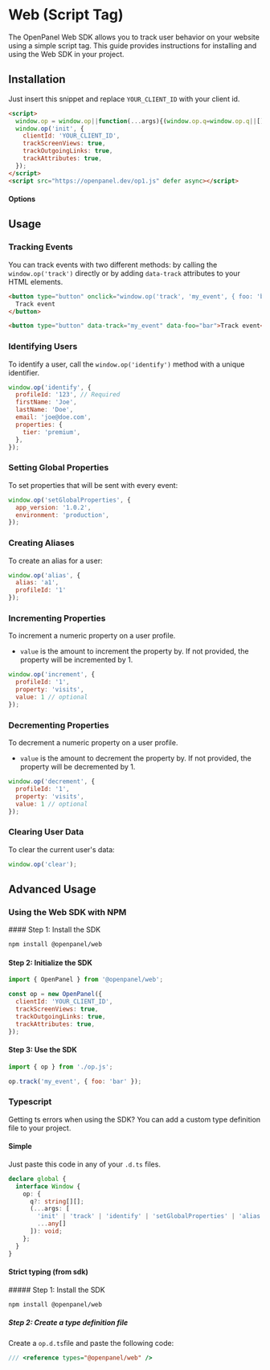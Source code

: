 
# Web (Script Tag)

The OpenPanel Web SDK allows you to track user behavior on your website using a simple script tag. This guide provides instructions for installing and using the Web SDK in your project.

## Installation

Just insert this snippet and replace `YOUR_CLIENT_ID` with your client id.

```html filename="index.html" /clientId: 'YOUR_CLIENT_ID'/
<script>
  window.op = window.op||function(...args){(window.op.q=window.op.q||[]).push(args);};
  window.op('init', {
    clientId: 'YOUR_CLIENT_ID',
    trackScreenViews: true,
    trackOutgoingLinks: true,
    trackAttributes: true,
  });
</script>
<script src="https://openpanel.dev/op1.js" defer async></script>
```

#### Options

<CommonSdkConfig />
<WebSdkConfig />

## Usage

### Tracking Events

You can track events with two different methods: by calling the `window.op('track')` directly or by adding `data-track` attributes to your HTML elements.

```html filename="index.html"
<button type="button" onclick="window.op('track', 'my_event', { foo: 'bar' })">
  Track event
</button>
```

```html filename="index.html"
<button type="button" data-track="my_event" data-foo="bar">Track event</button>
```

### Identifying Users

To identify a user, call the `window.op('identify')` method with a unique identifier.

```js filename="main.js"
window.op('identify', {
  profileId: '123', // Required
  firstName: 'Joe',
  lastName: 'Doe',
  email: 'joe@doe.com',
  properties: {
    tier: 'premium',
  },
});
```

### Setting Global Properties

To set properties that will be sent with every event:

```js filename="main.js"
window.op('setGlobalProperties', {
  app_version: '1.0.2',
  environment: 'production',
});
```

### Creating Aliases

To create an alias for a user:

```js filename="main.js"
window.op('alias', {
  alias: 'a1',
  profileId: '1'
});
```

### Incrementing Properties

To increment a numeric property on a user profile.

- `value` is the amount to increment the property by. If not provided, the property will be incremented by 1.

```js filename="main.js"
window.op('increment', {
  profileId: '1',
  property: 'visits',
  value: 1 // optional
});
```

### Decrementing Properties

To decrement a numeric property on a user profile.

- `value` is the amount to decrement the property by. If not provided, the property will be decremented by 1.

```js filename="main.js"
window.op('decrement', {
  profileId: '1',
  property: 'visits',
  value: 1 // optional
});
```

### Clearing User Data

To clear the current user's data:

```js filename="main.js"
window.op('clear');
```

## Advanced Usage

### Using the Web SDK with NPM

<Steps>
#### Step 1: Install the SDK

```bash
npm install @openpanel/web
```

#### Step 2: Initialize the SDK

```js filename="op.js"
import { OpenPanel } from '@openpanel/web';

const op = new OpenPanel({
  clientId: 'YOUR_CLIENT_ID',
  trackScreenViews: true,
  trackOutgoingLinks: true,
  trackAttributes: true,
});
```

#### Step 3: Use the SDK

```js filename="main.js"
import { op } from './op.js';

op.track('my_event', { foo: 'bar' });
```
</Steps>

### Typescript

Getting ts errors when using the SDK? You can add a custom type definition file to your project.

#### Simple

Just paste this code in any of your `.d.ts` files.

```ts filename="op.d.ts"
declare global {
  interface Window {
    op: {
      q?: string[][];
      (...args: [
        'init' | 'track' | 'identify' | 'setGlobalProperties' | 'alias' | 'increment' | 'decrement' | 'clear',
        ...any[]
      ]): void;
    };
  }
}
```

#### Strict typing (from sdk)

<Steps>
##### Step 1: Install the SDK

```bash
npm install @openpanel/web
```

##### Step 2: Create a type definition file

Create a `op.d.ts`file and paste the following code:

```ts filename="op.d.ts"
/// <reference types="@openpanel/web" />
```
</Steps>